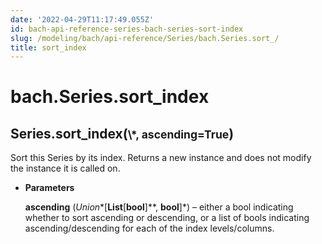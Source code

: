 ```yaml
---
date: '2022-04-29T11:17:49.055Z'
id: bach-api-reference-series-bach-series-sort-index
slug: /modeling/bach/api-reference/Series/bach.Series.sort_/
title: sort_index
---
```


# bach.Series.sort_index

<div class="method">
<h2 class="signature-class"><span class="additional-name">Series.</span><span class="name">sort_index(</span><small class="parameter-list"><span class="parameter" id="*">\*</span>, <span class="parameter" id="ascending">ascending=True</span></small>)</h2>


<div class="content">

Sort this Series by its index.
Returns a new instance and does not modify the instance it is called on.


* **Parameters**

    **ascending** (*Union**[**List**[**bool**]**, **bool**]*) – either a bool indicating whether to sort ascending or descending, or a list of
    bools indicating ascending/descending for each of the index levels/columns.



</div>

</div>
